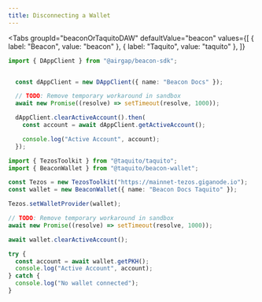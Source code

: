 ```yaml
---
title: Disconnecting a Wallet
---
```



<Tabs
  groupId="beaconOrTaquitoDAW"
  defaultValue="beacon"
  values={[
    { label: "Beacon", value: "beacon" },
    { label: "Taquito", value: "taquito" },
  ]}
>
  <TabItem value="beacon">

```ts live
import { DAppClient } from "@airgap/beacon-sdk";


  const dAppClient = new DAppClient({ name: "Beacon Docs" });

  // TODO: Remove temporary workaround in sandbox
  await new Promise((resolve) => setTimeout(resolve, 1000));

  dAppClient.clearActiveAccount().then(
    const account = await dAppClient.getActiveAccount();

    console.log("Active Account", account);
  });

```

</TabItem>

<TabItem value="taquito">

```ts live
import { TezosToolkit } from "@taquito/taquito";
import { BeaconWallet } from "@taquito/beacon-wallet";

const Tezos = new TezosToolkit("https://mainnet-tezos.giganode.io");
const wallet = new BeaconWallet({ name: "Beacon Docs Taquito" });

Tezos.setWalletProvider(wallet);

// TODO: Remove temporary workaround in sandbox
await new Promise((resolve) => setTimeout(resolve, 1000));

await wallet.clearActiveAccount();

try {
  const account = await wallet.getPKH();
  console.log("Active Account", account);
} catch {
  console.log("No wallet connected");
}
```

</TabItem>
</Tabs>
